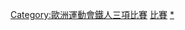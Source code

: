 {{Navbox
|name = 歐洲運動會鐵人三項比賽
|title = [[歐洲運動會鐵人三項比賽]]
|listclass = hlist

|imageleft = [[File:Triathlon pictogram.svg|50px]]
|liststyle = padding-right:50px
|list1= 
* [[2015年歐洲運動會鐵人三項比賽|2015]]
}}<includeonly>[[Category:歐洲運動會鐵人三項比賽]]</includeonly><noinclude>
[[Category:歐洲運動會導航模板|比賽]]
[[Category:歐洲運動會鐵人三項比賽|*]]
</noinclude>